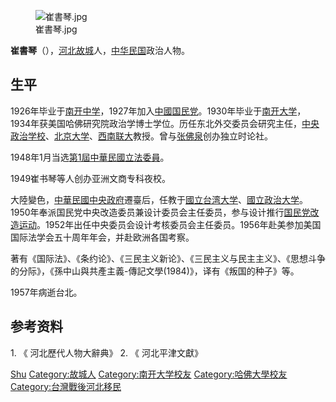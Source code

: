{{expand|time=2014-11-14T15:59:56+00:00}}
{{unreferenced|time=2014-11-14T15:59:56+00:00}}

[[File:崔書琴.jpg|thumb]]

'''崔書琴'''（{{bd|1906年||1957年|}}），[[河北省_(中華民國)|河北]][[故城縣|故城]]人，[[中华民国|中华民国]]政治人物。

== 生平 ==
1926年毕业于[[南开中学|南开中学]]，1927年加入[[中國国民党|中國国民党]]。1930年毕业于[[南开大学|南开大学]]，1934年获美国哈佛研究院政治学博士学位。历任东北外交委员会研究主任，[[國立政治大學|中央政治学校]]、[[北京大学|北京大学]]、[[國立西南聯合大學|西南联大]]教授。曾与[[张佛泉|张佛泉]]创办独立时论社。

1948年1月当选[[第1屆中華民國立法委員名單|第1屆中華民國立法委員]]。

1949崔书琴等人创办亚洲文商专科夜校。

大陸變色，[[中華民國政府|中華民國中央政府]]遷臺后，任教于[[國立台湾大学|國立台湾大学]]、[[國立政治大学|國立政治大学]]。1950年奉派国民党中央改造委员兼设计委员会主任委员，参与设计推行[[中国国民党改造方案|国民党改造运动]]。1952年出任中央委员会设计考核委员会主任委员。1956年赴美参加美国国际法学会五十周年年会，并赴欧洲各国考察。

著有《国际法》、《条约论》、《三民主义新论》、《三民主义与民主主义》、《思想斗争的分际》，《孫中山與共產主義-傳記文學(1984)》，译有《叛国的种子》等。

1957年病逝台北。

== 参考资料 ==
{{reflist}}
{{中國國民黨中央改造委員會}}

1. 《 河北歷代人物大辭典》
2. 《 河北平津文獻》

{{Authority control}}
{{DEFAULTSORT:Cui崔}}
[[Category:崔姓|Shu]]
[[Category:故城人|Category:故城人]]
[[Category:南开大学校友|Category:南开大学校友]]
[[Category:哈佛大學校友|Category:哈佛大學校友]]
[[Category:台灣戰後河北移民|Category:台灣戰後河北移民]]